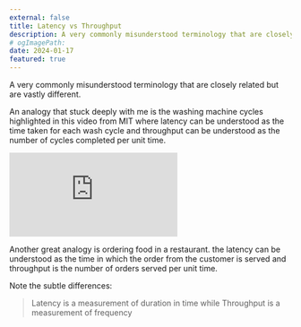 ---
external: false
title: Latency vs Throughput
description: A very commonly misunderstood terminology that are closely related but are vastly different.
# ogImagePath:
date: 2024-01-17
featured: true
---

A very commonly misunderstood terminology that are closely related but are vastly different.

An analogy that stuck deeply with me is the washing machine cycles highlighted in this video from MIT where latency can be understood as the time taken for each wash cycle and throughput can be understood as the number of cycles completed per unit time.

<iframe
  class="aspect-video w-full"
  src="https://www.youtube.com/embed/3HIV4MnLGCw?si=rd00jk6jl_79bCJt"
  title="Latency and Throughput"
  frameborder="0"
  allow="accelerometer; autoplay; clipboard-write; encrypted-media; gyroscope; picture-in-picture; web-share"
  referrerpolicy="strict-origin-when-cross-origin"
  allowfullscreen
></iframe>

Another great analogy is ordering food in a restaurant. the latency can be understood as the time in which the order from the customer is served and throughput is the number of orders served per unit time.

Note the subtle differences:

> Latency is a measurement of duration in time while Throughput is a measurement of frequency
